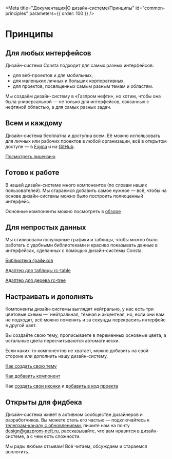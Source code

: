 
<Meta
  title="Документация|О дизайн-системе/Принципы"
  id="common-prinсiples"
  parameters={{ order: 100 }}
/>

# Принципы

## Для любых интерфейсов

Дизайн-система Consta подходит для самых разных интерфейсов:

- для веб-проектов и для мобильных,
- для маленьких личных и больших корпоративных,
- для проектов, посвященных самым разным темам и областям.

Мы создаём дизайн-систему в «Газпром нефти», но хотим, чтобы она была универсальной — не только для интерфейсов, связанных с нефтяной областью,
а для самых разных задач.

## Всем и каждому

Дизайн-система бесплатна и доступна всем. Её можно использовать для личных или рабочих проектов в любой организации, всё в открытом доступе — в [Figma](https://www.figma.com/@consta) и на [GitHub](https://github.com/consta-design-system).

[Посмотреть лицензию](https://github.com/consta-design-system/uikit/blob/master/LICENSE)

## Готово к работе

В нашей дизайн-системе много компонентов (по словам наших пользователей). Мы стараемся добавить самое нужное — всё, чтобы на основе дизайн-системы
можно было построить полноценный интерфейс.

Основные компоненты можно посмотреть в [обзоре](?path=/docs/common-preview--page)

## Для непростых данных

Мы стилизовали популярные графики и таблицы, чтобы
можно было работать с удобными библиотеками и красиво показывать
данные в интерфейсах, сделанных с помощью дизайн-системы Consta.

[Библиотека графиков](https://consta-charts.vercel.app/)

[Адаптер для таблицы rc-table](https://consta-table.vercel.app/)

[Адаптер для дерева rc-tree](https://consta-tree.vercel.app/)

## Настраивать и дополнять

Компоненты дизайн-системы выглядят нейтрально, у нас есть три цветовые схемы — 
нейтральная, тёмная и акцентная, но, если они вам не подходят, всё можно
поменять и за секунды перекрасить интерфейс в другой цвет.

Вы создаёте свою тему, прописываете в переменных основные цвета,
а остальные цвета пересчитываются автоматически.

Если каких-то компонентов не хватает, можно добавить на свой стороне или дополнить
нашу дизайн-систему.

[Как создать свою тему](?path=/docs/thematization-how-to-create-preset--page)

[Как добавить компонент](?path=/docs/common-addcomponent--page)

Как [создать свои иконки](?path=/docs/new-icons--page) и [добавить в код проекта](?path=/docs/common-develop-icons--page)

## Открыты для фидбека

Дизайн-система живёт в активном сообществе дизайнеров и разработчиков. Вы можете стать его частью — подключайтесь к [телеграм-каналу с обновлениями](https://t.me/consta_ui_releases), пишите нам на почту design@gazprom-neft.ru, рассказывайте, что вам нравится в дизайн-системе, а с чем есть сложности.

Мы рады любым отзывам! Всё читаем, обсуждаем и стараемся воплотить.
